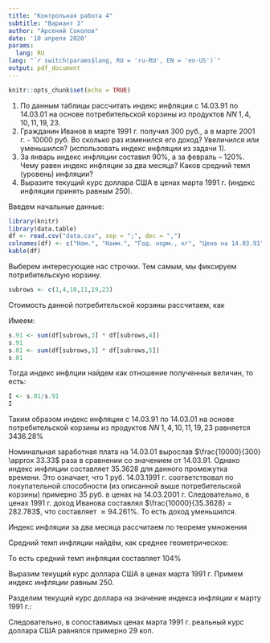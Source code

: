 ```yaml
---
title: "Контрольная работа 4"
subtitle: "Вариант 3"
author: "Арсений Соколов"
date: '10 апреля 2020'
params:
  lang: RU
lang: "`r switch(params$lang, RU = 'ru-RU', EN = 'en-US')`"
output: pdf_document
---
```


```r
knitr::opts_chunk$set(echo = TRUE)
```

\vspace*{\fill}
\section*{Задание}

1. По данным таблицы рассчитать индекс инфляции с 14.03.91 по 14.03.01 на основе потребительской корзины из продуктов $NN \; 1,4,10,11,19,23$.
2. Гражданин Иванов в марте 1991 г. получил 300 руб., а в марте 2001 г. - 10000 руб. Во сколько раз изменился его доход? Увеличился или уменьшился? (использовать индекс инфляции из задачи 1).
3. За январь индекс инфляции составил 90%, а за февраль – 120%. Чему равен индекс инфляции за два месяца? Каков средний темп (уровень) инфляции?
4. Выразите текущий курс доллара США в ценах марта 1991 г. (индекс инфляции принять равным 250).
\vspace*{\fill}
\pagebreak

\section{Рассчет индекса инфляции}

Введем начальные данные:
```r
library(knitr)
library(data.table)
df <- read.csv("data.csv", sep = ";", dec = ",")
colnames(df) <- c("Ном.", "Наим.", "Год. норм., кг", "Цена на 14.03.91", "Цена на 14.03.01")
kable(df)
```


Выберем интересующие нас строчки. Тем самым, мы фиксируем потрибительскую корзину.
```r
subrows <- c(1,4,10,11,19,23)
```

Стоимость данной потребительской корзины рассчитаем, как 

\begin{equation}
  S(t) = \sum\limits_{1\leq i \leq n} p_i(t)Q_i
\end{equation}

Имеем:
```r
s.91 <- sum(df[subrows,3] * df[subrows,4])
s.91
s.01 <- sum(df[subrows,3] * df[subrows,5])
s.01
```

Тогда индекс инфлции найдем как отношение полученных величин, то есть:

\begin{equation}
  I(t_1,t_2) = \frac{S(t_1)}{S(t_2)}
\end{equation}

```r
I <- s.01/s.91
I
```

Таким образом индекс инфляции с 14.03.91 по 14.03.01 на основе потребительской корзины из продуктов $NN \; 1,4,10,11,19,23$ равняется $3436.28 \%$



\section{Анализ изменения дохода на основе индекса инфляции}

Номинальная заработная плата на 14.03.01 вырослав $\frac{10000}{300} \approx 33.33$ раза в сравнении со значением от 14.03.91. Однако индекс инфляции составляет $35.3628$ для данного промежутка времени. Это означает, что 1 руб. 14.03.1991 г. соответствовал по покупательной способности (из описанной выше потребительской корзины) примерно 35 руб. в ценах на 14.03.2001 г. Следовательно, в ценах 1991 г. доход Иванова составлял $\frac{10000}{35.3628} = 282.783$, что составляет $\approx 94.261 \%$. То есть доход уменьшился. 



\section{Индекс инфляции за два месяца. Средний темп инфляции}
Индекс инфляции за два месяца рассчитаем по теореме умножения

\begin{equation}
  I(t_1,t_3) = I(t_1,t_2) \cdot I(t_2,t_3) = 1.9 \cdot 2.2 = 4.18
\end{equation}

Средний темп инфляции найдём, как среднее геометрическое:

\begin{equation}
  \sqrt{1.9\cdot2.2} \approx 2.044505
\end{equation}

То есть средний темп инфляции составляет $104\%$



\section{Текущий курс доллара США в ценах марта 1991 г.}

Выразим текущий курс доллара США в ценах марта 1991 г. Примем индекс инфляции равным 250.

Разделим текущий курс доллара на значение индекса инфляции к марту 1991 г.:
\begin{equation}
  \frac{73.45}{250} = 0.2938
\end{equation}

Следовательно, в сопоставимых ценах марта 1991 г. реальный курс доллара США равнялся примерно 29 коп.







